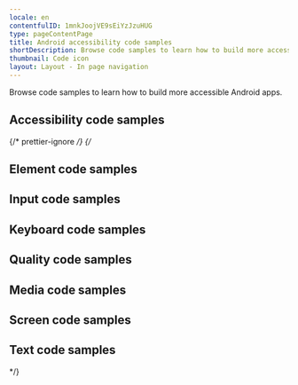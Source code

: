 ```yaml
---
locale: en
contentfulID: 1mnkJoojVE9sEiYzJzuHUG
type: pageContentPage
title: Android accessibility code samples
shortDescription: Browse code samples to learn how to build more accessible Android apps.
thumbnail: Code icon
layout: Layout - In page navigation
---
```


Browse code samples to learn how to build more accessible Android apps.

## Accessibility code samples

{/* prettier-ignore */}
{/* <LinkList title="List of Android Accessibility Code samples" isHighlighted="true">

  <Link url="https://appt.org/en/docs/android/samples/accessibility-action" title="Accessibility action" pageTitle="Accessibility action on Android" shortDescription="Accessibility actions provide alternative ways for users of assistive technologies to perform actions."/>
  <Link url="https://appt.org/en/docs/android/samples/accessibility-announcement" title="Accessibility announcement" pageTitle="Accessibility announcement on Android" shortDescription="Users of assistive technologies should be made aware of important changes in content through accessibility announcements."/>
  <Link url="https://appt.org/en/docs/android/samples/accessibility-dialog" title="Accessibility dialog" pageTitle="Accessibility dialog on Android" shortDescription="A dialog overlays the screen and offers one or more actions to proceed."/>
  <Link url="https://appt.org/en/docs/android/samples/accessibility-focus-indicator" title="Accessibility focus indicator" pageTitle="Accessibility focus indicator on Android" shortDescription="Users should know which element has focus when using a keyboard or assistive technology."/>
  <Link url="https://appt.org/en/docs/android/samples/accessibility-focus" title="Accessibility focus" pageTitle="Accessibility focus on Android" shortDescription="Sometimes you need to programmatically move the accessibility focus to a specific element."/>
  <Link url="https://appt.org/en/docs/android/samples/accessibility-focusability" title="Accessibility focusability" pageTitle="Accessibility focusability on Android" shortDescription="An element should indicate whether it should be focusable by assistive technologies or not."/>
  <Link url="https://appt.org/en/docs/android/samples/accessibility-group" title="Accessibility group" pageTitle="Accessibility group on Android" shortDescription="It is easier and quicker for users of assistive technologies to interact with grouped elements."/>
  <Link url="https://appt.org/en/docs/android/samples/accessibility-hint" title="Accessibility hint" pageTitle="Accessibility hint on Android" shortDescription="An accessibility hint helps users to understand what will happen after performing an action."/>
  <Link url="https://appt.org/en/docs/android/samples/accessibility-label" title="Accessibility label" pageTitle="Accessibility label on Android" shortDescription="An accessibility label helps users of assistive technologies to identify elements on the screen."/>
  <Link url="https://appt.org/en/docs/android/samples/accessibility-language" title="Accessibility language" pageTitle="Accessibility language on Android" shortDescription="When content is written in multiple languages, foreign words should ideally be indicated in their respective language."/>
  <Link url="https://appt.org/en/docs/android/samples/accessibility-link" title="Accessibility link" pageTitle="Accessibility link on Android" shortDescription="Links should be accessible for users of assistive technologies."/>
  <Link url="https://appt.org/en/docs/android/samples/accessibility-live-region" title="Accessibility live region" pageTitle="Accessibility live region on Android" shortDescription="A live region allows users of assistive technologies to receive updates whenever important information on the screen changes."/>
  <Link url="https://appt.org/en/docs/android/samples/accessibility-modal" title="Accessibility modal" pageTitle="Accessibility modal on Android" shortDescription="A modal overlays the screen with additional content."/>
  <Link url="https://appt.org/en/docs/android/samples/accessibility-name" title="Accessibility name" pageTitle="Accessibility name on Android" shortDescription="The accessibility name indicates the name used for interface elements by assistive technologies."/>
  <Link url="https://appt.org/en/docs/android/samples/accessibility-order" title="Accessibility order" pageTitle="Accessibility order on Android" shortDescription="Assistive technologies try to determine a logical accessibility order based on the placement and properties of the elements on the screen."/>
  <Link url="https://appt.org/en/docs/android/samples/accessibility-role" title="Accessibility role" pageTitle="Accessibility role on Android" shortDescription="An accessibility role helps users of assistive technologies to understand the purpose of elements on the screen."/>
  <Link url="https://appt.org/en/docs/android/samples/accessibility-state" title="Accessibility state" pageTitle="Accessibility state on Android" shortDescription="An accessibility state helps users of assistive technologies to understand the state of elements on the screen."/>
  <Link url="https://appt.org/en/docs/android/samples/accessibility-value" title="Accessibility value" pageTitle="Accessibility value on Android" shortDescription="An accessibility value helps users of assistive technologies to understand the value of elements on the screen."/>
</LinkList>

## Element code samples

<LinkList title="List of Android Element Code samples" isHighlighted="true">
  <Link
    url="https://appt.org/en/docs/android/samples/element-focus-change"
    title="Element focus change"
    pageTitle="Element focus change on Android"
    shortDescription="Whenever an element receives focus, it should not automatically trigger an event which changes context."
  />
  <Link
    url="https://appt.org/en/docs/android/samples/element-identification"
    title="Element identification"
    pageTitle="Element identification on Android"
    shortDescription="Functionality that is repeated on multiple screens should use consistent identification."
  />
  <Link
    url="https://appt.org/en/docs/android/samples/element-position"
    title="Element position"
    pageTitle="Element position on Android"
    shortDescription="Components that are repeated on multiple screens should have a consistent position."
  />
</LinkList>

## Input code samples

<LinkList title="List of Android Input Code samples" isHighlighted="true">
  <Link
    url="https://appt.org/en/docs/android/samples/input-cancellation"
    title="Input cancellation"
    pageTitle="Input cancellation on Android"
    shortDescription="Users should be able to cancel accidental interaction."
  />
  <Link
    url="https://appt.org/en/docs/android/samples/input-content-type"
    title="Input content type"
    pageTitle="Input content type on Android"
    shortDescription="Setting the content type for input fields helps user entering data."
  />
  <Link
    url="https://appt.org/en/docs/android/samples/input-errors"
    title="Input errors"
    pageTitle="Input errors on Android"
    shortDescription="Users should be notified when they make input errors."
  />
  <Link
    url="https://appt.org/en/docs/android/samples/input-gestures"
    title="Input gestures"
    pageTitle="Input gestures on Android"
    shortDescription="Gesture activated functionality should also be available without the use of gestures."
  />
  <Link
    url="https://appt.org/en/docs/android/samples/input-instructions"
    title="Input instructions"
    pageTitle="Input instructions on Android"
    shortDescription="When a label might not describe the requested input sufficiently, you should add additional instructions."
  />
  <Link
    url="https://appt.org/en/docs/android/samples/input-keyboard-type"
    title="Input keyboard type"
    pageTitle="Input keyboard type on Android"
    shortDescription="Setting the keyboard type for input fields helps user entering data."
  />
  <Link
    url="https://appt.org/en/docs/android/samples/input-label"
    title="Input label"
    pageTitle="Input label on Android"
    shortDescription="Input fields should have labels so that users know what input data is expected."
  />
  <Link
    url="https://appt.org/en/docs/android/samples/input-motion"
    title="Input motion"
    pageTitle="Input motion on Android"
    shortDescription="Provide an alternative way for actions activated by motion, to allow everyone to use the functionality."
  />
  <Link
    url="https://appt.org/en/docs/android/samples/input-predictable"
    title="Input predictable"
    pageTitle="Input predictable on Android"
    shortDescription="Whenever a user provides input, there should be no change of context."
  />
</LinkList>

## Keyboard code samples

<LinkList title="List of Android Keyboard Code samples" isHighlighted="true">
  <Link
    url="https://appt.org/en/docs/android/samples/keyboard-order"
    title="Keyboard order"
    pageTitle="Keyboard order on Android"
    shortDescription="By adjusting the keyboard order, you can provide a great experience for users that control their device using a hardware keyboard."
  />
  <Link
    url="https://appt.org/en/docs/android/samples/keyboard-shortcuts"
    title="Keyboard shortcuts"
    pageTitle="Keyboard shortcuts on Android"
    shortDescription="Most people operate their smartphones with touch, but some people use an external keyboard."
  />
</LinkList>

## Quality code samples

<LinkList title="List of Android Quality Code samples" isHighlighted="true">
  <Link
    url="https://appt.org/en/docs/android/samples/linting"
    title="Linting"
    pageTitle="Linting on Android"
    shortDescription="Linting is the process of running a tool which analyzes your code for potential errors."
  />
</LinkList>

## Media code samples

<LinkList title="List of Android Media Code samples" isHighlighted="true">
  <Link
    url="https://appt.org/en/docs/android/samples/audio-control"
    title="Audio control"
    pageTitle="Audio control on Android"
    shortDescription="Users should be able to control audio whenever it plays automatically."
  />
  <Link
    url="https://appt.org/en/docs/android/samples/audio-description"
    title="Audio description"
    pageTitle="Audio description on Android"
    shortDescription="Videos should include audio description when important visual details are shown which you cannot hear."
  />
  <Link
    url="https://appt.org/en/docs/android/samples/live-captions"
    title="Live captions"
    pageTitle="Live captions on Android"
    shortDescription="Captions should be provided in real-time to enable users to understand what is being said in live videos."
  />
  <Link
    url="https://appt.org/en/docs/android/samples/captions"
    title="Captions"
    pageTitle="Captions on Android"
    shortDescription="Captions should be provided to enable users to understand what is being said in videos."
  />
  <Link
    url="https://appt.org/en/docs/android/samples/transcript"
    title="Transcript"
    pageTitle="Transcript on Android"
    shortDescription="Videos should contain a transcript to allow users to read what is shown in media, such as a video or podcast."
  />
</LinkList>

## Screen code samples

<LinkList title="List of Android Screen Code samples" isHighlighted="true">
  <Link
    url="https://appt.org/en/docs/android/samples/reduced-animations"
    title="Reduced animations"
    pageTitle="Reduced animations on Android"
    shortDescription="Content which conveys a sense of motion can be a barrier for users."
  />
  <Link
    url="https://appt.org/en/docs/android/samples/contrast"
    title="Contrast"
    pageTitle="Contrast on Android"
    shortDescription="Apps should provide enough contrast between text and its background so that it can be read by people with moderately low vision."
  />
  <Link
    url="https://appt.org/en/docs/android/samples/dark-mode"
    title="Dark mode"
    pageTitle="Dark mode on Android"
    shortDescription="Dark mode darkens background colours and provides a more comfortable viewing experience in low light."
  />
  <Link
    url="https://appt.org/en/docs/android/samples/frequent-flashes"
    title="Frequent flashes"
    pageTitle="Frequent flashes on Android"
    shortDescription="Rapidly flashing images or views can cause seizures for some users."
  />
  <Link
    url="https://appt.org/en/docs/android/samples/descriptive-headers"
    title="Descriptive headers"
    pageTitle="Descriptive headers on Android"
    shortDescription="Screens should have descriptive headers, this helps users find specific content and orient themselves within your app."
  />
  <Link
    url="https://appt.org/en/docs/android/samples/descriptive-labels"
    title="Descriptive labels"
    pageTitle="Descriptive labels on Android"
    shortDescription="Screens should have descriptive labels, these help users recognize which purpose controls have."
  />
  <Link
    url="https://appt.org/en/docs/android/samples/screen-orientation"
    title="Screen orientation"
    pageTitle="Screen orientation on Android"
    shortDescription="Apps should adapt to the preferred display orientation of the user."
  />
  <Link
    url="https://appt.org/en/docs/android/samples/reflow"
    title="Reflow"
    pageTitle="Reflow on Android"
    shortDescription="Content on the screen should reflow based on the users' preferences."
  />
  <Link
    url="https://appt.org/en/docs/android/samples/search-functionality"
    title="Search functionality"
    pageTitle="Search functionality on Android"
    shortDescription="Users might have difficulty finding a specific screen."
  />
  <Link
    url="https://appt.org/en/docs/android/samples/skip-content"
    title="Skip content"
    pageTitle="Skip content on Android"
    shortDescription="It can be helpful for users to skip repeated blocks of content."
  />
  <Link
    url="https://appt.org/en/docs/android/samples/adjustable-timing"
    title="Adjustable timing"
    pageTitle="Adjustable timing on Android"
    shortDescription="Everyone, including people with disabilities, should have adequate time to interact with your app."
  />
  <Link
    url="https://appt.org/en/docs/android/samples/screen-title"
    title="Screen title"
    pageTitle="Screen title on Android"
    shortDescription="Each screen should have a descriptive title, which helps users with identifying the screen."
  />
</LinkList>

## Text code samples

<LinkList title="List of Android Text Code samples" isHighlighted="true">
  <Link
    url="https://appt.org/en/docs/android/samples/bold-text"
    title="Bold text"
    pageTitle="Bold text on Android"
    shortDescription="Apps should use bold text when users have indicated this as a preference in the system settings."
  />
  <Link
    url="https://appt.org/en/docs/android/samples/text-element"
    title="Text element"
    pageTitle="Text element on Android"
    shortDescription="Always use text elements to display text, unless this is not possible due to styling, such as text logo's."
  />
  <Link
    url="https://appt.org/en/docs/android/samples/localization"
    title="Localization"
    pageTitle="Localization on Android"
    shortDescription="Assistive technologies, such as the screen reader, use the locale for the pronunciation of utterances."
  />
  <Link
    url="https://appt.org/en/docs/android/samples/scale-text"
    title="Scale text"
    pageTitle="Scale text on Android"
    shortDescription="Apps should scale text to the size specified by users in the system settings."
  />
  <Link
    url="https://appt.org/en/docs/android/samples/text-spacing"
    title="Text spacing"
    pageTitle="Text spacing on Android"
    shortDescription="Content should adapt to increased spacing between lines, words, letters, and paragraphs."
  />
  <Link
    url="https://appt.org/en/docs/android/samples/text-truncation"
    title="Text truncation"
    pageTitle="Text truncation on Android"
    shortDescription="Text should never get truncated in your app, even when users have enlarged their font size."
  />
</LinkList> */}

